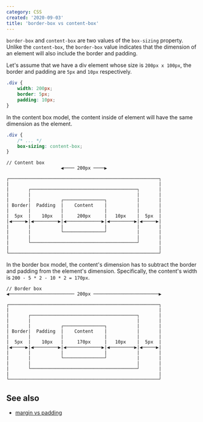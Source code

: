 ```yaml
---
category: CSS
created: '2020-09-03'
title: 'border-box vs content-box'
---
```


`border-box` and `content-box` are two values of the `box-sizing` property.
Unlike the `content-box`, the `border-box` value indicates that the dimension of an element will also include the border and padding.

Let's assume that we have a div element whose size is `200px x 100px`, the border and padding are `5px` and `10px` respectively.

```css
.div {
    width: 200px;
    border: 5px;
    padding: 10px;
}
```

In the content box model, the content inside of element will have the same dimension as the element.

```css
.div {
    /* ... */
    box-sizing: content-box;
}
```

```shell
// Content box
                    ◀︎──── 200px ────▶︎

┌───────────────────────────────────────────────────────┐
|                                                       |
|       ┌───────────────────────────────────────┐       |
|       |                                       |       |
|       |           ┌───────────────┐           |       |
| Border|  Padding  |    Content    |           |       |
|       |           |               |           |       |
|  5px  |    10px   |     200px     |   10px    |  5px  |
|◀︎─────▶︎|◀︎─────────▶︎|◀︎─────────────▶︎|◀︎─────────▶︎|◀︎─────▶︎|
|       |           |               |           |       |
|       |           └───────────────┘           |       |
|       |                                       |       |
|       └───────────────────────────────────────┘       |
|                                                       |
└───────────────────────────────────────────────────────┘
```

In the border box model, the content's dimension has to subtract the border and padding from the element's dimension.
Specifically, the content's width is `200 - 5 * 2 - 10 * 2 = 170px`.

```shell
// Border box
◀︎──────────────────────── 200px ────────────────────────▶︎

┌───────────────────────────────────────────────────────┐
|                                                       |
|       ┌───────────────────────────────────────┐       |
|       |                                       |       |
|       |           ┌───────────────┐           |       |
| Border|  Padding  |    Content    |           |       |
|       |           |               |           |       |
|  5px  |    10px   |     170px     |   10px    |  5px  |
|◀︎─────▶︎|◀︎─────────▶︎|◀︎─────────────▶︎|◀︎─────────▶︎|◀︎─────▶︎|
|       |           |               |           |       |
|       |           └───────────────┘           |       |
|       |                                       |       |
|       └───────────────────────────────────────┘       |
|                                                       |
└───────────────────────────────────────────────────────┘
```

## See also

-   [margin vs padding](https://phuoc.ng/collection/this-vs-that/margin-vs-padding/)
